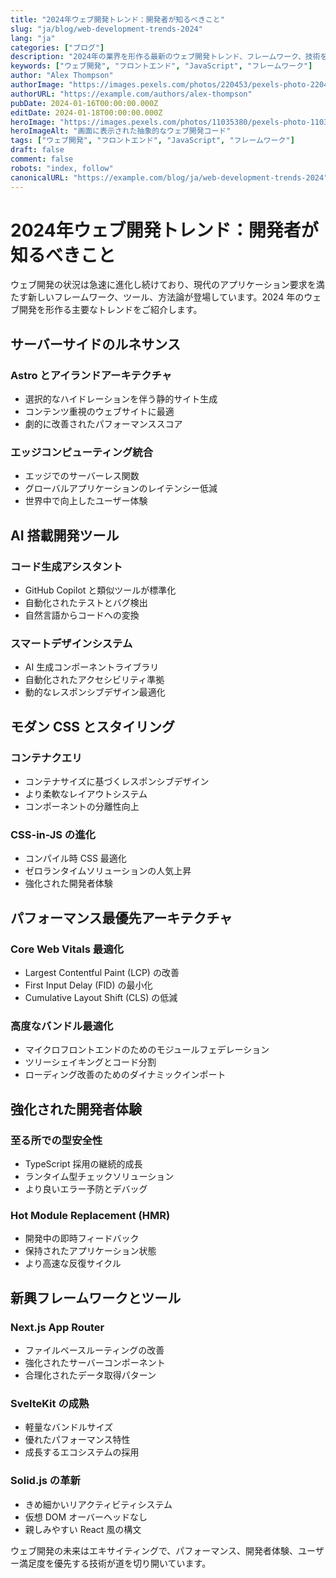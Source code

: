 ```yaml
---
title: "2024年ウェブ開発トレンド：開発者が知るべきこと"
slug: "ja/blog/web-development-trends-2024"
lang: "ja"
categories: ["ブログ"]
description: "2024年の業界を形作る最新のウェブ開発トレンド、フレームワーク、技術を紹介します。最先端のツールと技術で一歩先を行きましょう。"
keywords: ["ウェブ開発", "フロントエンド", "JavaScript", "フレームワーク"]
author: "Alex Thompson"
authorImage: "https://images.pexels.com/photos/220453/pexels-photo-220453.jpeg?auto=compress&cs=tinysrgb&w=1260&h=750&dpr=1"
authorURL: "https://example.com/authors/alex-thompson"
pubDate: 2024-01-16T00:00:00.000Z
editDate: 2024-01-18T00:00:00.000Z
heroImage: "https://images.pexels.com/photos/11035380/pexels-photo-11035380.jpeg?auto=compress&cs=tinysrgb&w=1260&h=750&dpr=1"
heroImageAlt: "画面に表示された抽象的なウェブ開発コード"
tags: ["ウェブ開発", "フロントエンド", "JavaScript", "フレームワーク"]
draft: false
comment: false
robots: "index, follow"
canonicalURL: "https://example.com/blog/ja/web-development-trends-2024"
---
```


# 2024年ウェブ開発トレンド：開発者が知るべきこと

ウェブ開発の状況は急速に進化し続けており、現代のアプリケーション要求を満たす新しいフレームワーク、ツール、方法論が登場しています。2024 年のウェブ開発を形作る主要なトレンドをご紹介します。

## サーバーサイドのルネサンス

### Astro とアイランドアーキテクチャ

- 選択的なハイドレーションを伴う静的サイト生成
- コンテンツ重視のウェブサイトに最適
- 劇的に改善されたパフォーマンススコア

### エッジコンピューティング統合

- エッジでのサーバーレス関数
- グローバルアプリケーションのレイテンシー低減
- 世界中で向上したユーザー体験

## AI 搭載開発ツール

### コード生成アシスタント

- GitHub Copilot と類似ツールが標準化
- 自動化されたテストとバグ検出
- 自然言語からコードへの変換

### スマートデザインシステム

- AI 生成コンポーネントライブラリ
- 自動化されたアクセシビリティ準拠
- 動的なレスポンシブデザイン最適化

## モダン CSS とスタイリング

### コンテナクエリ

- コンテナサイズに基づくレスポンシブデザイン
- より柔軟なレイアウトシステム
- コンポーネントの分離性向上

### CSS-in-JS の進化

- コンパイル時 CSS 最適化
- ゼロランタイムソリューションの人気上昇
- 強化された開発者体験

## パフォーマンス最優先アーキテクチャ

### Core Web Vitals 最適化

- Largest Contentful Paint (LCP) の改善
- First Input Delay (FID) の最小化
- Cumulative Layout Shift (CLS) の低減

### 高度なバンドル最適化

- マイクロフロントエンドのためのモジュールフェデレーション
- ツリーシェイキングとコード分割
- ローディング改善のためのダイナミックインポート

## 強化された開発者体験

### 至る所での型安全性

- TypeScript 採用の継続的成長
- ランタイム型チェックソリューション
- より良いエラー予防とデバッグ

### Hot Module Replacement (HMR)

- 開発中の即時フィードバック
- 保持されたアプリケーション状態
- より高速な反復サイクル

## 新興フレームワークとツール

### Next.js App Router

- ファイルベースルーティングの改善
- 強化されたサーバーコンポーネント
- 合理化されたデータ取得パターン

### SvelteKit の成熟

- 軽量なバンドルサイズ
- 優れたパフォーマンス特性
- 成長するエコシステムの採用

### Solid.js の革新

- きめ細かいリアクティビティシステム
- 仮想 DOM オーバーヘッドなし
- 親しみやすい React 風の構文

ウェブ開発の未来はエキサイティングで、パフォーマンス、開発者体験、ユーザー満足度を優先する技術が道を切り開いています。
